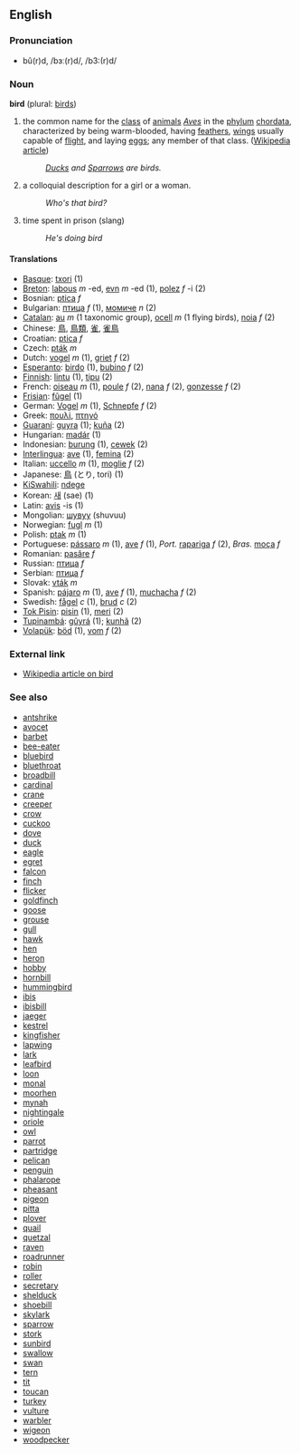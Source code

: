 ==English==
===Pronunciation===
*bû(r)d, /bɜː(r)d/, /b3:(r)d/

===Noun===
'''bird''' (plural: [[birds]])

# the common name for the [[class]] of [[animal]]s ''[[Aves]]'' in the [[phylum]] [[chordata]], characterized by being warm-blooded, having [[feather]]s, [[wing]]s usually capable of [[flight]], and laying [[egg]]s; any member of that class.  ([[w:bird|Wikipedia article]])
#:''[[Duck]]s and [[Sparrow]]s are birds.''
# a colloquial description for a girl or a woman.
#:''Who's that bird?''
# time spent in prison (slang)
#:''He's doing bird''

====Translations====
*[[Basque]]: [[txori]] (1)
*[[Breton]]: [[labous]] ''m'' -ed, [[evn]] ''m'' -ed (1), [[polez]] ''f'' -i (2)
*Bosnian: [[ptica]] ''f''
*Bulgarian: [[птица]] ''f'' (1), [[момиче]] ''n'' (2)
*[[Catalan]]: [[au]] ''m'' (1 taxonomic group), [[ocell]] ''m'' (1 flying birds), [[noia]] ''f'' (2)
*Chinese: [[鳥]], [[鳥]][[類]], [[雀]], [[雀]][[鳥]]
*Croatian: [[ptica]] ''f''
*Czech: [[pták]] ''m''
*Dutch: [[vogel]] ''m'' (1), [[griet]] ''f'' (2)  
*[[Esperanto]]: [[birdo]] (1), [[bubino]] ''f'' (2)  
* [[Finnish]]: [[lintu]] (1), [[tipu]] (2)
*French: [[oiseau]] ''m'' (1), [[poule]] ''f'' (2), [[nana]] ''f'' (2), [[gonzesse]] ''f'' (2)  
*[[Frisian]]: [[fûgel]] (1)
*German: [[Vogel]] ''m'' (1), [[Schnepfe]] ''f'' (2)
*Greek: [[πουλί]], [[πτηνό]]
*[[Guaraní]]: [[guyra]] (1); [[kuña]] (2)
*Hungarian: [[madár]] (1)
*Indonesian: [[burung]] (1), [[cewek]] (2)
*[[Interlingua]]: [[ave]] (1), [[femina]] (2)   
*Italian: [[uccello]] ''m'' (1), [[moglie]] ''f'' (2)   
*Japanese: [[鳥]] (とり, tori) (1)
*[[KiSwahili]]: [[ndege]]
*Korean: [[새]] (sae) (1)
*Latin: [[avis]] -is (1)
*Mongolian: [[шувуу]] (shuvuu)
*Norwegian: [[fugl]] ''m'' (1)  
*Polish: [[ptak]] ''m'' (1) 
*Portuguese: [[pássaro]] ''m'' (1), [[ave]] ''f'' (1), ''Port.'' [[rapariga]] ''f'' (2), ''Bras.'' [[moça]] ''f''
*Romanian: [[pasăre]] ''f''
*Russian: [[птицa]] ''f''
*Serbian: [[птицa]] ''f''
*Slovak: [[vták]] ''m''
*Spanish: [[pájaro]] ''m'' (1), [[ave]] ''f'' (1), [[muchacha]] ''f'' (2)
*Swedish: [[fågel]] ''c'' (1), [[brud]] ''c'' (2)
*[[Tok Pisin]]: [[pisin]] (1), [[meri]] (2)
*[[Tupinambá]]: [[gûyrá]] (1); [[kunhã]] (2)
*[[Volapük]]: [[böd]] (1), [[vom]] ''f'' (2)

===External link===
*[[en:bird|Wikipedia article on bird]]

===See also===

*[[antshrike]]
*[[avocet]]
*[[barbet]]
*[[bee-eater]]
*[[bluebird]]
*[[bluethroat]]
*[[broadbill]]
*[[cardinal]]
*[[crane]]
*[[creeper]]
*[[crow]]
*[[cuckoo]]
*[[dove]]
*[[duck]]
*[[eagle]]
*[[egret]]
*[[falcon]]
*[[finch]]
*[[flicker]]
*[[goldfinch]]
*[[goose]]
*[[grouse]]
*[[gull]]
*[[hawk]]
*[[hen]]
*[[heron]]
*[[hobby]]
*[[hornbill]]
*[[hummingbird]]
*[[ibis]]
*[[ibisbill]]
*[[jaeger]]
*[[kestrel]]
*[[kingfisher]]
*[[lapwing]]
*[[lark]]
*[[leafbird]]
*[[loon]]
*[[monal]]
*[[moorhen]]
*[[mynah]]
*[[nightingale]]
*[[oriole]]
*[[owl]]
*[[parrot]]
*[[partridge]]
*[[pelican]]
*[[penguin]]
*[[phalarope]]
*[[pheasant]]
*[[pigeon]]
*[[pitta]]
*[[plover]]
*[[quail]]
*[[quetzal]]
*[[raven]]
*[[roadrunner]]
*[[robin]]
*[[roller]]
*[[secretary]]
*[[shelduck]]
*[[shoebill]]
*[[skylark]]
*[[sparrow]]
*[[stork]]
*[[sunbird]]
*[[swallow]]
*[[swan]]
*[[tern]]
*[[tit]]
*[[toucan]]
*[[turkey]]
*[[vulture]]
*[[warbler]]
*[[wigeon]]
*[[woodpecker]]